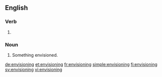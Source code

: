 ==English==

===Verb===
{{head|en|present participle}}

# {{present participle of|envision|lang=en|nocat=1}}

===Noun===
{{en-noun}}

# Something envisioned.

[[de:envisioning]]
[[et:envisioning]]
[[fr:envisioning]]
[[simple:envisioning]]
[[fi:envisioning]]
[[sv:envisioning]]
[[vi:envisioning]]